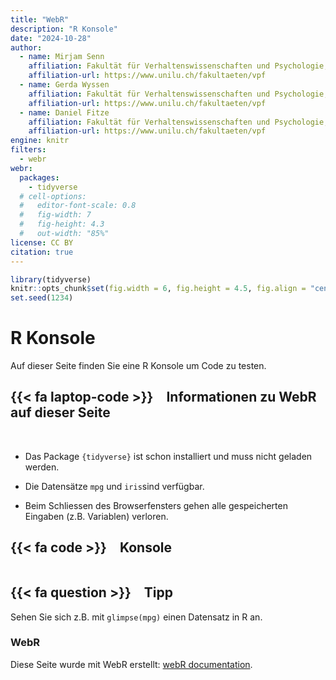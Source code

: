 ```yaml
---
title: "WebR"
description: "R Konsole"
date: "2024-10-28"
author:
  - name: Mirjam Senn
    affiliation: Fakultät für Verhaltenswissenschaften und Psychologie, Universität Luzern
    affiliation-url: https://www.unilu.ch/fakultaeten/vpf
  - name: Gerda Wyssen
    affiliation: Fakultät für Verhaltenswissenschaften und Psychologie, Universität Luzern
    affiliation-url: https://www.unilu.ch/fakultaeten/vpf
  - name: Daniel Fitze
    affiliation: Fakultät für Verhaltenswissenschaften und Psychologie, Universität Luzern
    affiliation-url: https://www.unilu.ch/fakultaeten/vpf
engine: knitr
filters:
  - webr
webr:
  packages:
    - tidyverse
  # cell-options:
  #   editor-font-scale: 0.8
  #   fig-width: 7
  #   fig-height: 4.3
  #   out-width: "85%"
license: CC BY
citation: true
---
```


```r
library(tidyverse)
knitr::opts_chunk$set(fig.width = 6, fig.height = 4.5, fig.align = "center", collapse = TRUE)
set.seed(1234)
```

# R Konsole

Auf dieser Seite finden Sie eine R Konsole um Code zu testen.

::: {.callout-note appearance="simple" icon=false collapse=true}
## {{< fa laptop-code >}}&emsp;Informationen zu WebR auf dieser Seite
<br>

- Das Package `{tidyverse}` ist schon installiert und muss nicht geladen werden.

- Die Datensätze `mpg` und `iris`sind verfügbar.

- Beim Schliessen des Browserfensters gehen alle gespeicherten Eingaben (z.B. Variablen) verloren.

:::

::: {.panel-tabset}
## {{< fa code >}}&emsp;Konsole

```webr-r


```


## {{< fa question >}}&emsp;Tipp

Sehen Sie sich z.B. mit `glimpse(mpg)` einen Datensatz in R an.

:::

### WebR

Diese Seite wurde mit WebR erstellt: [webR documentation](https://quarto-webr.thecoatlessprofessor.com/qwebr-first-steps.html).
